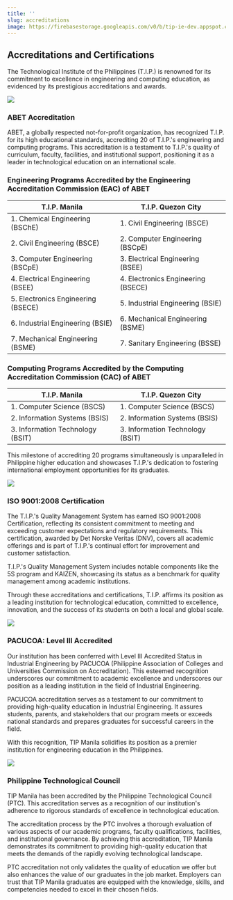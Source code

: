 ```yaml
---
title: ''
slug: accreditations
image: https://firebasestorage.googleapis.com/v0/b/tip-ie-dev.appspot.com/o/Technological_Institute_of_the_Philippines_(Manila)%20(1)%20(1)%20(1)%20(1).jpg?alt=media&token=62f1f0eb-a488-4281-b0f5-462e46a9c3ea
---
```


<h2 class="text-center text-secondary">Accreditations and Certifications</h2>

The Technological Institute of the Philippines (T.I.P.) is renowned for its commitment to excellence in engineering and computing education, as evidenced by its prestigious accreditations and awards.

<img class="mx-auto" src="https://firebasestorage.googleapis.com/v0/b/tip-ie-dev.appspot.com/o/Accreditations%2FABET.jpg?alt=media&token=bb76464f-6229-4e91-81e7-4e6ac87715ac" />

<h3 class="text-center text-secondary">ABET Accreditation</h3>

ABET, a globally respected not-for-profit organization, has recognized T.I.P. for its high educational standards, accrediting 20 of T.I.P.'s engineering and computing programs. This accreditation is a testament to T.I.P.'s quality of curriculum, faculty, facilities, and institutional support, positioning it as a leader in technological education on an international scale.

### Engineering Programs Accredited by the Engineering Accreditation Commission (EAC) of ABET

| T.I.P. Manila                              | T.I.P. Quezon City                        |
| ------------------------------------------ | ---------------------------------------- |
| 1. Chemical Engineering (BSChE)            | 1. Civil Engineering (BSCE)              |
| 2. Civil Engineering (BSCE)                | 2. Computer Engineering (BSCpE)          |
| 3. Computer Engineering (BSCpE)            | 3. Electrical Engineering (BSEE)         |
| 4. Electrical Engineering (BSEE)           | 4. Electronics Engineering (BSECE)       |
| 5. Electronics Engineering (BSECE)         | 5. Industrial Engineering (BSIE)         |
| 6. Industrial Engineering (BSIE)           | 6. Mechanical Engineering (BSME)         |
| 7. Mechanical Engineering (BSME)           | 7. Sanitary Engineering (BSSE)           |


### Computing Programs Accredited by the Computing Accreditation Commission (CAC) of ABET

| T.I.P. Manila                      | T.I.P. Quezon City              |
| ---------------------------------- | ------------------------------- |
| 1. Computer Science (BSCS)         | 1. Computer Science (BSCS)       |
| 2. Information Systems (BSIS)      | 2. Information Systems (BSIS)    |
| 3. Information Technology (BSIT)   | 3. Information Technology (BSIT) |


This milestone of accrediting 20 programs simultaneously is unparalleled in Philippine higher education and showcases T.I.P.'s dedication to fostering international employment opportunities for its graduates.

<img class="mx-auto" src="https://firebasestorage.googleapis.com/v0/b/tip-ie-dev.appspot.com/o/Accreditations%2FISO%20(2)%20(1).png?alt=media&token=04511803-f9b6-4672-aaff-8e2e0ae422f0" />

<h3 class="text-center text-secondary">ISO 9001:2008 Certification</h3>

The T.I.P.'s Quality Management System has earned ISO 9001:2008 Certification, reflecting its consistent commitment to meeting and exceeding customer expectations and regulatory requirements. This certification, awarded by Det Norske Veritas (DNV), covers all academic offerings and is part of T.I.P.'s continual effort for improvement and customer satisfaction.

T.I.P.'s Quality Management System includes notable components like the 5S program and KAIZEN, showcasing its status as a benchmark for quality management among academic institutions.

Through these accreditations and certifications, T.I.P. affirms its position as a leading institution for technological education, committed to excellence, innovation, and the success of its students on both a local and global scale.

<img class="mx-auto p-6" src="https://firebasestorage.googleapis.com/v0/b/tip-ie-dev.appspot.com/o/Accreditations%2FPacucuoa.png?alt=media&token=9092534d-f32d-459b-9026-90e2df04f460" />

<h3 class="text-center text-secondary">PACUCOA: Level III Accredited</h3>

Our institution has been conferred with Level III Accredited Status in Industrial Engineering by PACUCOA (Philippine Association of Colleges and Universities Commission on Accreditation). This esteemed recognition underscores our commitment to academic excellence and underscores our position as a leading institution in the field of Industrial Engineering. 

PACUCOA accreditation serves as a testament to our commitment to providing high-quality education in Industrial Engineering. It assures students, parents, and stakeholders that our program meets or exceeds national standards and prepares graduates for successful careers in the field.

With this recognition, TIP Manila solidifies its position as a premier institution for engineering education in the Philippines. 

<img class="mx-auto" src="https://firebasestorage.googleapis.com/v0/b/tip-ie-dev.appspot.com/o/Accreditations%2FPTC%20(2)%20(1).png?alt=media&token=d498b342-0952-4bd2-b2cd-9e0232e23f45" />

<h3 class="text-center text-secondary">Philippine Technological Council</h3>

TIP Manila has been accredited by the Philippine Technological Council (PTC). This accreditation serves as a recognition of our institution's adherence to rigorous standards of excellence in technological education.

The accreditation process by the PTC involves a thorough evaluation of various aspects of our academic programs, faculty qualifications, facilities, and institutional governance. By achieving this accreditation, TIP Manila demonstrates its commitment to providing high-quality education that meets the demands of the rapidly evolving technological landscape.

PTC accreditation not only validates the quality of education we offer but also enhances the value of our graduates in the job market. Employers can trust that TIP Manila graduates are equipped with the knowledge, skills, and competencies needed to excel in their chosen fields.
